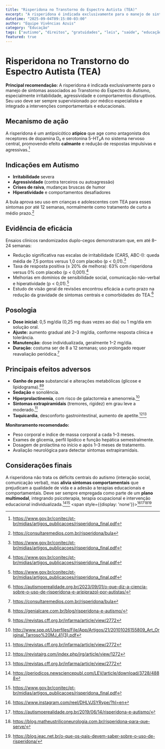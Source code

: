 ```yaml
---
title: "Risperidona no Transtorno do Espectro Autista (TEA)"
excerpt: "A risperidona é indicada exclusivamente para o manejo de sintomas associados ao Transtorno do Espectro do Autismo, especialmente irritabilidade, agressividade e comportamentos disruptivos. Seu uso deve ser sempre supervisionado por médico especialista e integrado a intervenções comportamentais e educacionais."
datetime: "2025-09-04T09:15:00-03:00"
author: "Equipe Vivências Azuis"
category: "Educação"
tags: ["autismo", "direitos", "gratuidades", "leis", "saúde", "educação"]
featured: true
---
```


# Risperidona no Transtorno do Espectro Autista (TEA)

**Principal recomendação:** A risperidona é indicada exclusivamente para o manejo de sintomas associados ao Transtorno do Espectro do Autismo, especialmente irritabilidade, agressividade e comportamentos disruptivos. Seu uso deve ser sempre supervisionado por médico especialista e integrado a intervenções comportamentais e educacionais.

## Mecanismo de ação

A risperidona é um antipsicótico **atípico** que age como antagonista dos receptores de dopamina D₂ e serotonina 5-HT₂A no sistema nervoso central, promovendo efeito **calmante** e redução de respostas impulsivas e agressivas.[^1]

## Indicações em Autismo

- **Irritabilidade** severa
- **Agressividade** (contra terceiros ou autoagressão)
- **Crises de raiva**, mudanças bruscas de humor
- **Hiperatividade** e comportamentos desafiadores

A bula aprova seu uso em crianças e adolescentes com TEA para esses sintomas por até 12 semanas, normalmente como tratamento de curto a médio prazo.[^2]

## Evidência de eficácia

Ensaios clínicos randomizados duplo-cegos demonstraram que, em até 8–24 semanas:

- Redução significativa nas escalas de irritabilidade (CARS, ABC-I): queda média de 7,5 pontos versus 1,0 com placebo (p < 0,01).[^1]
- Taxa de resposta positiva (≥ 20% de melhora): 63% com risperidona versus 0% com placebo (p < 0,001).[^1]
- Melhorias em domínios de sensibilidade social, comunicação não-verbal e hiperatividade (p < 0,01).[^1]
- Estudo de visão geral de revisões encontrou eficácia a curto prazo na redução da gravidade de sintomas centrais e comorbidades do TEA.[^3]


## Posologia

- **Dose inicial:** 0,5 mg/dia (0,25 mg duas vezes ao dia) ou 1 mg/dia em solução oral.
- **Ajuste:** aumento gradual até 2–3 mg/dia, conforme resposta clínica e tolerância.
- **Manutenção:** dose individualizada, geralmente 1–2 mg/dia.
- **Duração:** costuma ser de 8 a 12 semanas; uso prolongado requer reavaliação periódica.[^2]


## Principais efeitos adversos

- **Ganho de peso** substancial e alterações metabólicas (glicose e lipidograma).[^4][^5]
- **Sedação** e sonolência.
- **Hiperprolactinemia**, com risco de galactorreia e amenorreia.[^6]
- **Sintomas extrapiramidais** (tremores, rigidez) em grau leve a moderado.[^5]
- **Taquicardia**, desconforto gastrointestinal, aumento de apetite.[^7][^5]

**Monitoramento recomendado:**

- Peso corporal e índice de massa corporal a cada 1–3 meses.
- Exames de glicemia, perfil lipídico e função hepática semestralmente.
- Dosagem de prolactina no início e após 1–3 meses de tratamento.
- Avaliação neurológica para detectar sintomas extrapiramidais.


## Considerações finais

A risperidona não trata os déficits centrais do autismo (interação social, comunicação verbal), mas **alivia sintomas comportamentais** que prejudicam a qualidade de vida e a adesão a terapias educacionais e comportamentais. Deve ser sempre empregada como parte de um **plano multimodal**, integrando psicoterapia, terapia ocupacional e intervenção educacional individualizada.[^8][^1]
<span style={{display: 'none'}}>[^10][^11][^12][^9]</span>


[^1]: https://www.gov.br/conitec/pt-br/midias/artigos_publicacoes/risperidona_final.pdf

[^2]: https://consultaremedios.com.br/risperidona/bula

[^3]: https://autismoerealidade.org.br/2023/09/01/o-que-diz-a-ciencia-sobre-o-uso-de-risperidona-e-aripiprazol-por-autistas/

[^4]: https://genialcare.com.br/blog/risperidona-e-autismo/

[^5]: https://revistas.cff.org.br/infarma/article/view/2772

[^6]: http://www.spp.pt/Userfiles/File/App/Artigos/21/20101026155809_Art_Original_Tarroso%20MJ_41(3).pdf

[^7]: https://revistajrg.com/index.php/jrg/article/view/1272

[^8]: https://periodicos.newsciencepubl.com/LEV/article/download/3728/4888

[^9]: https://blog.ieac.net.br/o-que-os-pais-devem-saber-sobre-o-uso-de-risperidona/

[^10]: https://www.instagram.com/reel/DHLVJSYRype/?hl=en

[^11]: https://autismoerealidade.org.br/2019/06/14/risperidona-e-autismo/

[^12]: https://blog.matheustriliconeurologia.com.br/risperidona-para-que-serve/

